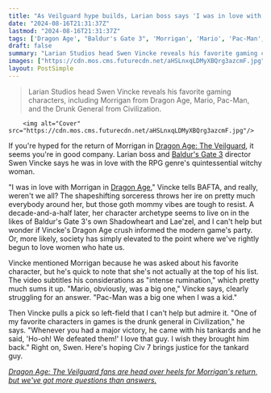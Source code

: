 ```yaml
---
title: "As Veilguard hype builds, Larian boss says 'I was in love with Morrigan in Dragon Age' and suddenly I understand why Baldur's Gate 3 is filled with bad girls"
date: "2024-08-16T21:31:37Z"
lastmod: "2024-08-16T21:31:37Z"
tags: ['Dragon Age', "Baldur's Gate 3", 'Morrigan', 'Mario', 'Pac-Man', 'Civilization']
draft: false
summary: "Larian Studios head Swen Vincke reveals his favorite gaming characters, including Morrigan from Dragon Age, Mario, Pac-Man, and the Drunk General from Civilization."
images: ["https://cdn.mos.cms.futurecdn.net/aHSLnxqLDMyXBQrg3azcmF.jpg"]
layout: PostSimple
---
```

> Larian Studios head Swen Vincke reveals his favorite gaming characters, including Morrigan from Dragon Age, Mario, Pac-Man, and the Drunk General from Civilization.


        <img alt="Cover" src="https://cdn.mos.cms.futurecdn.net/aHSLnxqLDMyXBQrg3azcmF.jpg"/>
        
If you're hyped for the return of Morrigan in [Dragon Age: The Veilguard](https://www.gamesradar.com/dragon-age-4-confirmed-release-date-solas-wishlist-news/), it seems you're in good company. Larian boss and [Baldur's Gate 3](https://www.gamesradar.com/baldurs-gate-3-guide/) director Swen Vincke says he was in love with the RPG genre's quintessential witchy woman.

"I was in love with Morrigan in [Dragon Age](https://www.gamesradar.com/tag/dragon-age/)," Vincke tells BAFTA, and really, weren't we all? The shapeshifting sorceress throws her ire on pretty much everybody around her, but those goth mommy vibes are tough to resist. A decade-and-a-half later, her character archetype seems to live on in the likes of Baldur's Gate 3's own Shadowheart and Lae'zel, and I can't help but wonder if Vincke's Dragon Age crush informed the modern game's party. Or, more likely, society has simply elevated to the point where we've rightly begun to love women who hate us.

Vincke mentioned Morrigan because he was asked about his favorite character, but he's quick to note that she's not actually at the top of his list. The video subtitles his considerations as "intense rumination," which pretty much sums it up. "Mario, obviously, was a big one," Vincke says, clearly struggling for an answer. "Pac-Man was a big one when I was a kid."

Then Vincke pulls a pick so left-field that I can't help but admire it. "One of my favorite characters in games is the drunk general in Civilization," he says. "Whenever you had a major victory, he came with his tankards and he said, 'Ho-oh! We defeated them!' I love that guy. I wish they brought him back." Right on, Swen. Here's hoping Civ 7 brings justice for the tankard guy.

[<em>Dragon Age: The Veilguard fans are head over heels for Morrigan's return, but we've got more questions than answers.</em>](https://www.gamesradar.com/games/dragon-age/dragon-age-the-veilguard-fans-are-head-over-heels-for-morrigans-return-but-weve-got-more-questions-than-answers/)
        